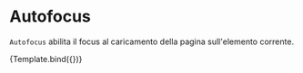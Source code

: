 
<Meta title="Components/Textarea/Props/Autofocus" component={VvTextarea} />

# Autofocus

`Autofocus` abilita il focus al caricamento della pagina sull'elemento corrente.

<Canvas>
	<Story
		name="Autofocus"
		play={textareaTest}
		args={{
			name: 'textarea-autofocus',
			label: 'Campo in autofocus',
			autofocus: true,
			type: 'text'
		}}>
		{Template.bind({})}
	</Story>
</Canvas>
